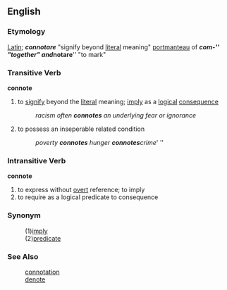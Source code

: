 == English ==
=== Etymology ===
[[Latin]]; '''''connotare''''' "signify beyond [[literal]] meaning" [[portmanteau]] of '''''com-''''' "together" and '''''notare''''' "to mark"

=== Transitive Verb ===
'''connote'''
# to [[signify]] beyond the [[literal]] meaning; [[imply]] as a [[logical]] [[consequence]]
#: ''racism often '''connotes''' an underlying fear or ignorance''
# to possess an inseperable related condition
#: ''poverty '''connotes''' hunger '''connotes '''crime''' ''

=== Intransitive Verb ===
'''connote'''
# to express without [[overt]] reference; to imply
# to require as a logical predicate to consequence

=== Synonym ===
:(1)[[imply]]
:(2)[[predicate]]

=== See Also ===
:[[connotation]]
:[[denote]]
